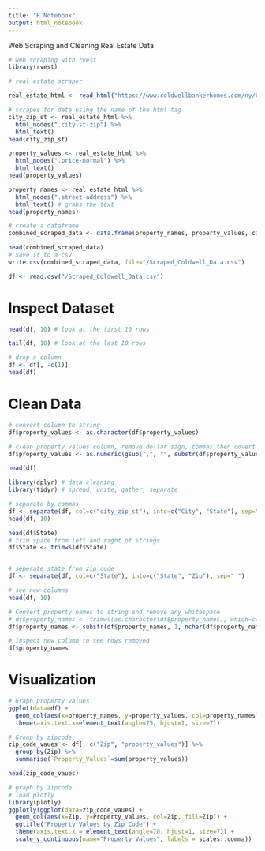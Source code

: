 ```yaml
---
title: "R Notebook"
output: html_notebook
---
```

Web Scraping and Cleaning Real Estate Data
```r
# web scraping with rvest
library(rvest)

# real estate scraper

real_estate_html <- read_html("https://www.coldwellbankerhomes.com/ny/brooklyn/")
```

```r
# scrapes for data using the name of the html tag
city_zip_st <- real_estate_html %>%
  html_nodes(".city-st-zip") %>%
  html_text()
head(city_zip_st)
```

```r
property_values <- real_estate_html %>%
  html_nodes(".price-normal") %>% 
  html_text()
head(property_values)
```

```r
property_names <- real_estate_html %>%
  html_nodes(".street-address") %>%
  html_text() # grabs the text
head(property_names)
```

```r
# create a dataframe
combined_scraped_data <- data.frame(property_names, property_values, city_zip_st)

head(combined_scraped_data)
# save it to a csv
write.csv(combined_scraped_data, file="/Scraped_Coldwell_Data.csv")
```

```r
df <- read.csv("/Scraped_Coldwell_Data.csv")
```

# Inspect Dataset

```r
head(df, 10) # look at the first 10 rows
```

```r
tail(df, 10) # look at the last 10 rows
```

```r
# drop x column
df <- df[, -c(1)]
head(df)
```

# Clean Data
```r
# convert column to string
df$property_values <- as.character(df$property_values) 

# clean property values column, remove dollar sign, commas then covert to float
df$property_values <- as.numeric(gsub(",", "", substr(df$property_values, 2, nchar(df$property_values))))

head(df)
```

```r
library(dplyr) # data cleaning
library(tidyr) # spread, unite, gather, separate

# separate by commas
df <- separate(df, col=c("city_zip_st"), into=c("City", "State"), sep=",")
head(df, 10)
```


```r
head(df$State)
# trim space from left and right of strings
df$State <- trimws(df$State)


# seperate state from zip code
df <- separate(df, col=c("State"), into=c("State", "Zip"), sep=" ") 

# see new columns
head(df, 10)
```

```r
# Convert property names to string and remove any whitespace
# df$property_names <- trimws(as.character(df$property_names), which=c('both'))
df$property_names <- substr(df$property_names, 1, nchar(df$property_names)-1)

# inspect new column to see rows removed
df$property_names
```

# Visualization

```r
# Graph property values
ggplot(data=df) +
  geom_col(aes(x=property_names, y=property_values, col=property_names)) +
  theme(axis.text.x=element_text(angle=75, hjust=1, size=7))

```

```r
# Group by zipcode
zip_code_vaues <- df[, c("Zip", "property_values")] %>%
  group_by(Zip) %>%
  summarise(`Property_Values`=sum(property_values)) 

head(zip_code_vaues)
```

```r
# graph by zipcode
# load plotly
library(plotly)
ggplotly(ggplot(data=zip_code_vaues) +
  geom_col(aes(x=Zip, y=Property_Values, col=Zip, fill=Zip)) +
  ggtitle("Property Values by Zip Code") +
  theme(axis.text.x = element_text(angle=70, hjust=1, size=7)) + 
  scale_y_continuous(name="Property Values", labels = scales::comma))
```

